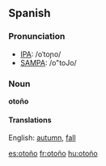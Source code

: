 ==Spanish==
===Pronunciation===
*[[w:IPA|IPA]]: /oˈtoɲo/
*[[w:SAMPA|SAMPA]]: /o"toJo/

===Noun===
'''otoño'''

====Translations====
English: [[autumn]], [[fall]]

[[es:otoño]]
[[fr:otoño]]
[[hu:otoño]]